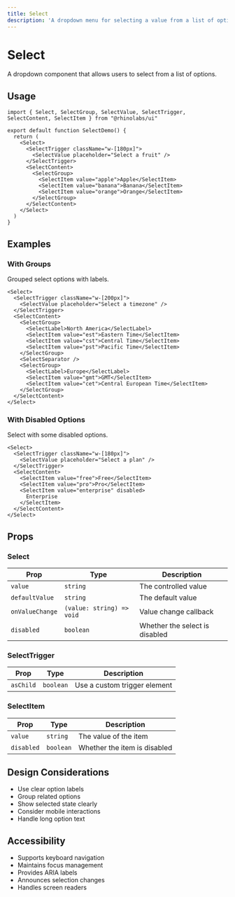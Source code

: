 ```yaml
---
title: Select
description: 'A dropdown menu for selecting a value from a list of options.'
---
```


# Select

A dropdown component that allows users to select from a list of options.

## Usage

```tsx
import { Select, SelectGroup, SelectValue, SelectTrigger, SelectContent, SelectItem } from "@rhinolabs/ui"

export default function SelectDemo() {
  return (
    <Select>
      <SelectTrigger className="w-[180px]">
        <SelectValue placeholder="Select a fruit" />
      </SelectTrigger>
      <SelectContent>
        <SelectGroup>
          <SelectItem value="apple">Apple</SelectItem>
          <SelectItem value="banana">Banana</SelectItem>
          <SelectItem value="orange">Orange</SelectItem>
        </SelectGroup>
      </SelectContent>
    </Select>
  )
}
```

## Examples

### With Groups

Grouped select options with labels.

```tsx
<Select>
  <SelectTrigger className="w-[200px]">
    <SelectValue placeholder="Select a timezone" />
  </SelectTrigger>
  <SelectContent>
    <SelectGroup>
      <SelectLabel>North America</SelectLabel>
      <SelectItem value="est">Eastern Time</SelectItem>
      <SelectItem value="cst">Central Time</SelectItem>
      <SelectItem value="pst">Pacific Time</SelectItem>
    </SelectGroup>
    <SelectSeparator />
    <SelectGroup>
      <SelectLabel>Europe</SelectLabel>
      <SelectItem value="gmt">GMT</SelectItem>
      <SelectItem value="cet">Central European Time</SelectItem>
    </SelectGroup>
  </SelectContent>
</Select>
```

### With Disabled Options

Select with some disabled options.

```tsx
<Select>
  <SelectTrigger className="w-[180px]">
    <SelectValue placeholder="Select a plan" />
  </SelectTrigger>
  <SelectContent>
    <SelectItem value="free">Free</SelectItem>
    <SelectItem value="pro">Pro</SelectItem>
    <SelectItem value="enterprise" disabled>
      Enterprise
    </SelectItem>
  </SelectContent>
</Select>
```

## Props

### Select

| Prop | Type | Description |
|------|------|-------------|
| `value` | `string` | The controlled value |
| `defaultValue` | `string` | The default value |
| `onValueChange` | `(value: string) => void` | Value change callback |
| `disabled` | `boolean` | Whether the select is disabled |

### SelectTrigger

| Prop | Type | Description |
|------|------|-------------|
| `asChild` | `boolean` | Use a custom trigger element |

### SelectItem

| Prop | Type | Description |
|------|------|-------------|
| `value` | `string` | The value of the item |
| `disabled` | `boolean` | Whether the item is disabled |

## Design Considerations

- Use clear option labels
- Group related options
- Show selected state clearly
- Consider mobile interactions
- Handle long option text

## Accessibility

- Supports keyboard navigation
- Maintains focus management
- Provides ARIA labels
- Announces selection changes
- Handles screen readers
